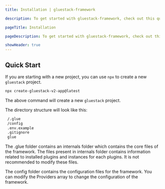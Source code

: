 ```yaml
---
title: Installation | gluestack-framework

description: To get started with gluestack-framework, check out this quick installation guide. It provides simple steps to help you install and use the library in your projects.

pageTitle: Installation

pageDescription: To get started with gluestack-framework, check out this quick installation guide. It provides simple steps to help you install and use the library in your projects.

showHeader: true
---
```



<Meta title="Getting Started/Installation" />

## Quick Start

If you are starting with a new project, you can use `npx` to create a new `gluestack` project.

```bash
npx create-gluestack-v2-app@latest
```

The above command will create a new `gluestack` project.

The directory structure will look like this:

```bash
 /.glue
 /config
 .env.example
 .gitignore
 glue
```

The .glue folder contains an internals folder which contains the core files of the framework. The files present in internals folder contains information related to installed plugins and instances for each plugins. It is not recommended to modify these files.

The config folder contains the configuration files for the framework. You can modify the Providers array to change the configuration of the framework.
